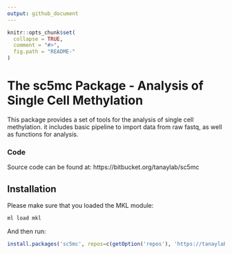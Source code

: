 ```yaml
---
output: github_document
---
```


<!-- README.md is generated from README.Rmd. Please edit that file -->

```r
knitr::opts_chunk$set(
  collapse = TRUE,
  comment = "#>",
  fig.path = "README-"
)
```

# The sc5mc Package - Analysis of Single Cell Methylation

This package provides a set of tools for the analysis of single cell methylation.
it includes basic pipeline to import data from raw fastq, as well as functions for analysis.

### Code
Source code can be found at: https://bitbucket.org/tanaylab/sc5mc


## Installation
Please make sure that you loaded the MKL module: 

```bash
ml load mkl
```

And then run:

```r
install.packages('sc5mc', repos=c(getOption('repos'), 'https://tanaylab.bitbucket.io/repo'))
```